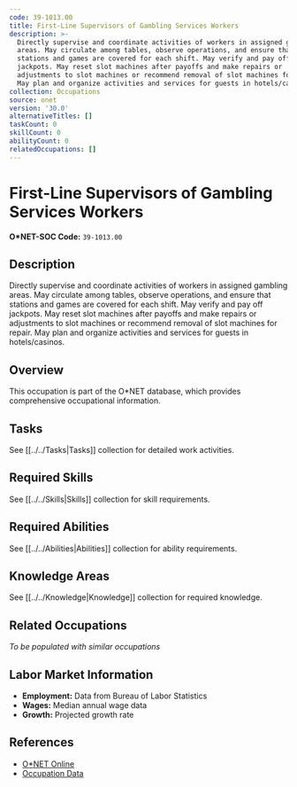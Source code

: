 ```yaml
---
code: 39-1013.00
title: First-Line Supervisors of Gambling Services Workers
description: >-
  Directly supervise and coordinate activities of workers in assigned gambling
  areas. May circulate among tables, observe operations, and ensure that
  stations and games are covered for each shift. May verify and pay off
  jackpots. May reset slot machines after payoffs and make repairs or
  adjustments to slot machines or recommend removal of slot machines for repair.
  May plan and organize activities and services for guests in hotels/casinos.
collection: Occupations
source: onet
version: '30.0'
alternativeTitles: []
taskCount: 0
skillCount: 0
abilityCount: 0
relatedOccupations: []
---
```

# First-Line Supervisors of Gambling Services Workers

**O*NET-SOC Code:** `39-1013.00`

## Description

Directly supervise and coordinate activities of workers in assigned gambling areas. May circulate among tables, observe operations, and ensure that stations and games are covered for each shift. May verify and pay off jackpots. May reset slot machines after payoffs and make repairs or adjustments to slot machines or recommend removal of slot machines for repair. May plan and organize activities and services for guests in hotels/casinos.

## Overview

This occupation is part of the O*NET database, which provides comprehensive occupational information.

## Tasks

See [[../../Tasks|Tasks]] collection for detailed work activities.

## Required Skills

See [[../../Skills|Skills]] collection for skill requirements.

## Required Abilities

See [[../../Abilities|Abilities]] collection for ability requirements.

## Knowledge Areas

See [[../../Knowledge|Knowledge]] collection for required knowledge.

## Related Occupations

*To be populated with similar occupations*

## Labor Market Information

- **Employment:** Data from Bureau of Labor Statistics
- **Wages:** Median annual wage data
- **Growth:** Projected growth rate

## References

- [O*NET Online](https://www.onetonline.org/link/summary/39-1013.00)
- [Occupation Data](https://www.onetcenter.org/)
